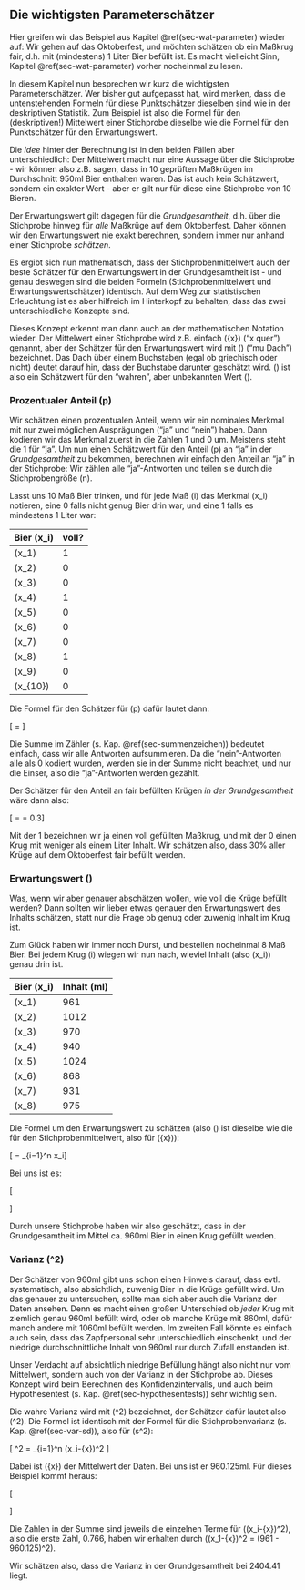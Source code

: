 ## Die wichtigsten Parameterschätzer {#sec-wichtigste-parmsch}

Hier greifen wir das Beispiel aus Kapitel \@ref(sec-wat-parameter) wieder auf: Wir gehen auf das Oktoberfest, und möchten schätzen ob ein Maßkrug fair, d.h. mit (mindestens) 1 Liter Bier befüllt ist. Es macht vielleicht Sinn, Kapitel \@ref(sec-wat-parameter) vorher nocheinmal zu lesen.

In diesem Kapitel nun besprechen wir kurz die wichtigsten Parameterschätzer. Wer bisher gut aufgepasst hat, wird merken, dass die untenstehenden Formeln für diese Punktschätzer dieselben sind wie in der deskriptiven Statistik. Zum Beispiel ist also die Formel für den (deskriptiven!) Mittelwert einer Stichprobe dieselbe wie die Formel für den Punktschätzer für den Erwartungswert.

Die *Idee* hinter der Berechnung ist in den beiden Fällen aber unterschiedlich: Der Mittelwert macht nur eine Aussage über die Stichprobe - wir können also z.B. sagen, dass in 10 geprüften Maßkrügen im Durchschnitt 950ml Bier enthalten waren. Das ist auch kein Schätzwert, sondern ein exakter Wert - aber er gilt nur für diese eine Stichprobe von 10 Bieren.

Der Erwartungswert gilt dagegen für die *Grundgesamtheit*, d.h. über die Stichprobe hinweg für *alle* Maßkrüge auf dem Oktoberfest. Daher können wir den Erwartungswert nie exakt berechnen, sondern immer nur anhand einer Stichprobe *schätzen*.

Es ergibt sich nun mathematisch, dass der Stichprobenmittelwert auch der beste Schätzer für den Erwartungswert in der Grundgesamtheit ist - und genau deswegen sind die beiden Formeln (Stichprobenmittelwert und Erwartungswertschätzer) identisch. Auf dem Weg zur statistischen Erleuchtung ist es aber hilfreich im Hinterkopf zu behalten, dass das zwei unterschiedliche Konzepte sind.

Dieses Konzept erkennt man dann auch an der mathematischen Notation wieder. Der Mittelwert einer Stichprobe wird z.B. einfach \(\bar{x}\) ("x quer") genannt, aber der Schätzer für den Erwartungswert wird mit \(\hat{\mu}\) ("mu Dach") bezeichnet. Das Dach über einem Buchstaben (egal ob griechisch oder nicht) deutet darauf hin, dass der Buchstabe darunter geschätzt wird. \(\hat{\mu}\) ist also ein Schätzwert für den "wahren", aber unbekannten Wert \(\mu\).

### Prozentualer Anteil \(p\) {#sec-parmsch-anteil}

Wir schätzen einen prozentualen Anteil, wenn wir ein nominales Merkmal mit nur zwei möglichen Ausprägungen ("ja" und "nein") haben. Dann kodieren wir das Merkmal zuerst in die Zahlen 1 und 0 um. Meistens steht die 1 für "ja". Um nun einen Schätzwert für den Anteil \(p\) an "ja" in der *Grundgesamtheit* zu bekommen, berechnen wir einfach den Anteil an "ja" in der Stichprobe: Wir zählen alle "ja"-Antworten und teilen sie durch die Stichprobengröße \(n\).

Lasst uns 10 Maß Bier trinken, und für jede Maß \(i\) das Merkmal \(x_i\) notieren, eine 0 falls nicht genug Bier drin war, und eine 1 falls es mindestens 1 Liter war:

| Bier \(x_i\) | voll? |
| ------------ | ----- |
| \(x_1\)      | 1     |
| \(x_2\)      | 0     |
| \(x_3\)      | 0     |
| \(x_4\)      | 1     |
| \(x_5\)      | 0     |
| \(x_6\)      | 0     |
| \(x_7\)      | 0     |
| \(x_8\)      | 1     |
| \(x_9\)      | 0     |
| \(x_{10}\)   | 0     |

Die Formel für den Schätzer für \(p\) dafür lautet dann:

\[\hat{p} = \frac{\sum_{i=1}^n x_i}{n}\]

Die Summe im Zähler (s. Kap. \@ref(sec-summenzeichen)) bedeutet einfach, dass wir alle Antworten aufsummieren. Da die "nein"-Antworten alle als 0 kodiert wurden, werden sie in der Summe nicht beachtet, und nur die Einser, also die "ja"-Antworten werden gezählt.

Der Schätzer für den Anteil an fair befüllten Krügen *in der Grundgesamtheit* wäre dann also:

\[\hat{p} = \frac{1+0+0+1+0+0+0+1+0+0}{10} = 0.3\]

Mit der 1 bezeichnen wir ja einen voll gefüllten Maßkrug, und mit der 0 einen Krug mit weniger als einem Liter Inhalt. Wir schätzen also, dass 30% aller Krüge auf dem Oktoberfest fair befüllt werden.

### Erwartungswert \(\mu\)

Was, wenn wir aber genauer abschätzen wollen, wie voll die Krüge befüllt werden? Dann sollten wir lieber etwas genauer den Erwartungswert des Inhalts schätzen, statt nur die Frage ob genug oder zuwenig Inhalt im Krug ist.

Zum Glück haben wir immer noch Durst, und bestellen nocheinmal 8 Maß Bier. Bei jedem Krug \(i\) wiegen wir nun nach, wieviel Inhalt (also \(x_i\)) genau drin ist.

| Bier \(x_i\) | Inhalt (ml) |
| ------------ | ----------- |
| \(x_1\)      | 961         |
| \(x_2\)      | 1012        |
| \(x_3\)      | 970         |
| \(x_4\)      | 940         |
| \(x_5\)      | 1024        |
| \(x_6\)      | 868         |
| \(x_7\)      | 931         |
| \(x_8\)      | 975         |

Die Formel um den Erwartungswert zu schätzen (also \(\hat{\mu}\) ist dieselbe wie die für den Stichprobenmittelwert, also für \(\bar{x}\)):

\[\hat{\mu} = \frac{1}{n} \cdot \sum_{i=1}^n x_i\]

Bei uns ist es:

\[\begin{aligned}\hat{\mu} = \frac{1}{8} \cdot (& 961+1012+970+940+ \\ &1024+868+931+975) = 960.125 \end{aligned} \]

Durch unsere Stichprobe haben wir also geschätzt, dass in der Grundgesamtheit im Mittel ca. 960ml Bier in einen Krug gefüllt werden.

### Varianz \(\sigma^2\)

Der Schätzer von 960ml gibt uns schon einen Hinweis darauf, dass evtl. systematisch, also absichtlich, zuwenig Bier in die Krüge gefüllt wird. Um das genauer zu untersuchen, sollte man sich aber auch die Varianz der Daten ansehen. Denn es macht einen großen Unterschied ob *jeder* Krug mit ziemlich genau 960ml befüllt wird, oder ob manche Krüge mit 860ml, dafür manch andere mit 1060ml befüllt werden. Im zweiten Fall könnte es einfach auch sein, dass das Zapfpersonal sehr unterschiedlich einschenkt, und der niedrige durchschnittliche Inhalt von 960ml nur durch Zufall enstanden ist.

Unser Verdacht auf absichtlich niedrige Befüllung hängt also nicht nur vom Mittelwert, sondern auch von der Varianz in der Stichprobe ab. Dieses Konzept wird beim Berechnen des Konfidenzintervalls, und auch beim Hypothesentest (s. Kap. \@ref(sec-hypothesentests)) sehr wichtig sein.

Die wahre Varianz wird mit \(\sigma^2\) bezeichnet, der Schätzer dafür lautet also \(\hat{\sigma}^2\). Die Formel ist identisch mit der Formel für die Stichprobenvarianz (s. Kap. \@ref(sec-var-sd)), also für \(s^2\):

\[ \hat{\sigma}^2 = \frac{1}{n-1} \sum_{i=1}^n (x_i-\bar{x})^2 \]

Dabei ist \(\bar{x}\) der Mittelwert der Daten. Bei uns ist er 960.125ml. Für dieses Beispiel kommt heraus:

\[\begin{aligned}\hat{\sigma}^2 = \frac{1}{8-1} \cdot (&0.766 + 2691.016 + 97.516 + 405.016 + \\ &4080.016 + 8487.016 +848.266 + 221.266) = 2404.41 \end{aligned} \]

Die Zahlen in der Summe sind jeweils die einzelnen Terme für \((x_i-\bar{x})^2\), also die erste Zahl, 0.766, haben wir erhalten durch \((x_1-\bar{x})^2 = (961 - 960.125)^2\).

Wir schätzen also, dass die Varianz in der Grundgesamtheit bei 2404.41 liegt.